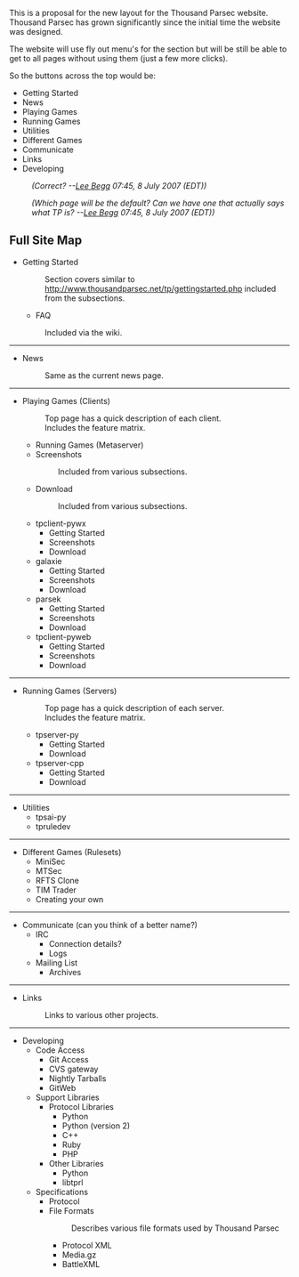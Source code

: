 This is a proposal for the new layout for the Thousand Parsec website. Thousand Parsec has grown significantly since the initial time the website was designed.

The website will use fly out menu's for the section but will be still be able to get to all pages without using them (just a few more clicks).

So the buttons across the top would be:
* Getting Started
* News
* Playing Games
* Running Games
* Utilities
* Different Games
* Communicate
* Links
* Developing

:''(Correct? --[[User:Lee Begg|Lee Begg]] 07:45, 8 July 2007 (EDT))''

:''(Which page will be the default? Can we have one that actually says what TP is? --[[User:Lee Begg|Lee Begg]] 07:45, 8 July 2007 (EDT))''

== Full Site Map ==

* Getting Started
*: Section covers similar to http://www.thousandparsec.net/tp/gettingstarted.php included from the subsections.
** FAQ
*: Included via the wiki.
----
* News
*: Same as the current news page.
----
* Playing Games (Clients)
*: Top page has a quick description of each client.
*: Includes the feature matrix.
*:
** Running Games (Metaserver)
** Screenshots
**: Included from various subsections.
** Download 
**: Included from various subsections.
** tpclient-pywx
*** Getting Started
*** Screenshots
*** Download
** galaxie
*** Getting Started
*** Screenshots
*** Download
** parsek
*** Getting Started
*** Screenshots
*** Download
** tpclient-pyweb
*** Getting Started
*** Screenshots
*** Download
----
* Running Games (Servers)
*: Top page has a quick description of each server.
*: Includes the feature matrix.
*:
** tpserver-py
*** Getting Started
*** Download
** tpserver-cpp
*** Getting Started
*** Download
----
* Utilities
** tpsai-py
** tpruledev
----
* Different Games (Rulesets)
** MiniSec
** MTSec
** RFTS Clone
** TIM Trader
** Creating your own
----
* Communicate (can you think of a better name?)
** IRC
*** Connection details?
*** Logs
** Mailing List
*** Archives
----
* Links
*: Links to various other projects.
----
* Developing
** Code Access
*** Git Access
*** CVS gateway
*** Nightly Tarballs
*** GitWeb
** Support Libraries
*** Protocol Libraries
**** Python
**** Python (version 2)
**** C++
**** Ruby
**** PHP
*** Other Libraries
**** Python
**** libtprl
** Specifications
*** Protocol
*** File Formats
***: Describes various file formats used by Thousand Parsec
**** Protocol XML
**** Media.gz
**** BattleXML